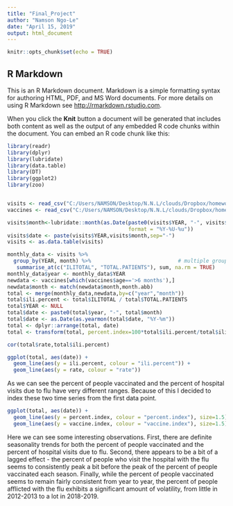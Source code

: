 ```yaml
---
title: "Final_Project"
author: "Namson Ngo-Le"
date: "April 15, 2019"
output: html_document
---
```


```r
knitr::opts_chunk$set(echo = TRUE)
```

## R Markdown

This is an R Markdown document. Markdown is a simple formatting syntax for authoring HTML, PDF, and MS Word documents. For more details on using R Markdown see <http://rmarkdown.rstudio.com>.

When you click the **Knit** button a document will be generated that includes both content as well as the output of any embedded R code chunks within the document. You can embed an R code chunk like this:

```r
library(readr)
library(dplyr)
library(lubridate)
library(data.table)
library(DT)
library(ggplot2)
library(zoo)


visits <- read_csv("C:/Users/NAMSON/Desktop/N.N.L/clouds/Dropbox/homework/21st grade/Applied Data Science/Final_Project/Data/flu_view_line(Topright  Chart)_national.csv")
vaccines <- read_csv("C:/Users/NAMSON/Desktop/N.N.L/clouds/Dropbox/homework/21st grade/Applied Data Science/Final_Project/Data/usa_vaccination_data.csv")

visits$month<-lubridate::month(as.Date(paste0(visits$YEAR, "-", visits$WEEK, "-", 10), 
                                       format = "%Y-%U-%u"))
visits$date <- paste(visits$YEAR,visits$month,sep="-")
visits <- as.data.table(visits)

monthly_data <- visits %>% 
  group_by(YEAR, month) %>%                            # multiple group columns
   summarise_at(c("ILITOTAL", "TOTAL.PATIENTS"), sum, na.rm = TRUE)
monthly_data$year <- monthly_data$YEAR
newdata <- vaccines[which(vaccines$age=='>6 months'),]
newdata$month <- match(newdata$month,month.abb)
total <- merge(monthly_data,newdata,by=c("year","month"))
total$ili.percent <- total$ILITOTAL / total$TOTAL.PATIENTS
total$YEAR <- NULL
total$date <- paste0(total$year, "-", total$month)
total$date <- as.Date(as.yearmon(total$date, "%Y-%m"))
total <- dplyr::arrange(total, date)
total <- transform(total, percent.index=100*total$ili.percent/total$ili.percent[1], vaccine.index=100*total$rate/total$rate[1])

cor(total$rate,total$ili.percent)

ggplot(total, aes(date)) + 
  geom_line(aes(y = ili.percent, colour = "ili.percent")) + 
  geom_line(aes(y = rate, colour = "rate"))

```

As we can see the percent of people vaccinated and the percent of hospital visits due to flu have very different ranges. Because of this I decided to index these two time series from the first data point.

```r
ggplot(total, aes(date)) + 
  geom_line(aes(y = percent.index, colour = "percent.index"), size=1.5) + 
  geom_line(aes(y = vaccine.index, colour = "vaccine.index"), size=1.5) + ylab("Indexed Variable") + xlab("Date")


```

Here we can see some interesting observations. First, there are definite seasonality trends for both the percent of people vaccinated and the percent of hospital visits due to flu. Second, there appears to be a bit of a lagged effect - the percent of people who visit the hospital with the flu seems to consistently peak a bit before the peak of the percent of people vaccinated each season. Finally, while the percent of people vaccinated seems to remain fairly consistent from year to year, the percent of people afflicted with the flu exhibits a significant amount of volatility, from little in 2012-2013 to a lot in 2018-2019.